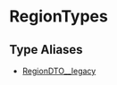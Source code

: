 
# RegionTypes

## Type Aliases

- [RegionDTO\_\_legacy](RegionTypes/types/types.RegionTypes.RegionDTO__legacy.mdx)
